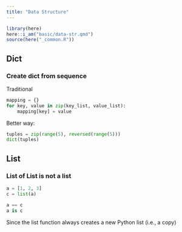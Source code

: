 ```yaml
---
title: "Data Structure"
---
```


```r
library(here)
here::i_am("basic/data-str.qmd")
source(here("_common.R"))
```

## Dict

### Create dict from sequence

Traditional

```python
mapping = {}
for key, value in zip(key_list, value_list):
    mapping[key] = value
```

Better way:

```python
tuples = zip(range(5), reversed(range(5)))
dict(tuples)
```



## List 

### List of List is not a list

```python
a = [1, 2, 3]
c = list(a)

a == c
a is c
```

Since the list function always creates a new Python list (i.e., a copy)


